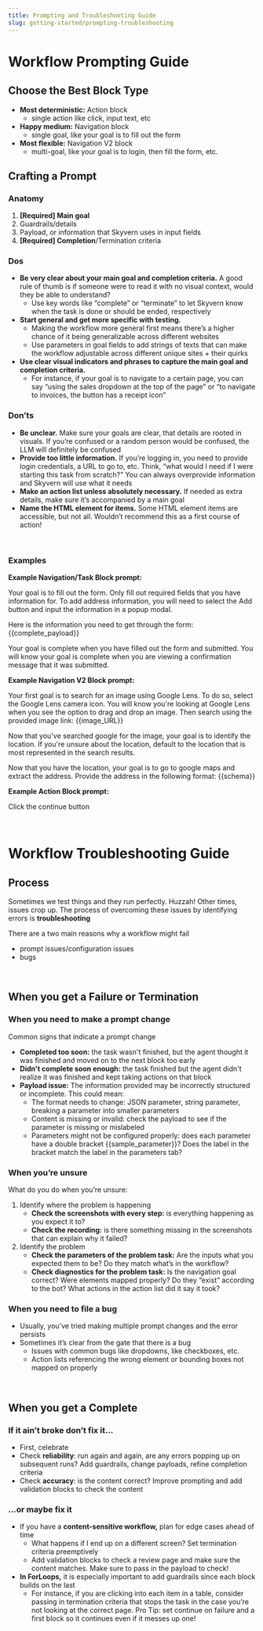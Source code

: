 ```yaml
---
title: Prompting and Troubleshooting Guide
slug: getting-started/prompting-troubleshooting
---
```



# Workflow Prompting Guide

## Choose the Best Block Type

- **Most deterministic:** Action block
    - single action like click, input text, etc
- **Happy medium:** Navigation block
    - single goal, like your goal is to fill out the form
- **Most flexible:** Navigation V2 block
    - multi-goal, like your goal is to login, then fill the form, etc.
    

## Crafting a Prompt

### Anatomy

1. **[Required] Main goal** 
2. Guardrails/details
3. Payload, or information that Skyvern uses in input fields
4. **[Required] Completion**/Termination criteria 

### Dos

- **Be very clear about your main goal and completion criteria.** A good rule of thumb is if someone were to read it with no visual context, would they be able to understand?
    - Use key words like “complete” or “terminate” to let Skyvern know when the task is done or should be ended, respectively
- **Start general and get more specific with testing.**
    - Making the workflow more general first means there’s a higher chance of it being generalizable across different websites
    - Use parameters in goal fields to add strings of texts that can make the workflow adjustable across different unique sites + their quirks
- **Use clear visual indicators and phrases to capture the main goal and completion criteria.**
    - For instance, if your goal is to navigate to a certain page, you can say “using the sales dropdown at the top of the page” or “to navigate to invoices, the button has a receipt icon”

### Don’ts

- **Be unclear.** Make sure your goals are clear, that details are rooted in visuals. If you’re confused or a random person would be confused, the LLM will definitely be confused
- **Provide too little information.** If you’re logging in, you need to provide login credentials, a URL to go to, etc. Think, “what would I need if I were starting this task from scratch?” You can always overprovide information and Skyvern will use what it needs
- **Make an action list unless absolutely necessary.** If needed as extra details, make sure it’s accompanied by a main goal
- **Name the HTML element for items.** Some HTML element items are accessible, but not all. Wouldn’t recommend this as a first course of action!

<br>

### Examples

**Example Navigation/Task Block prompt:**

Your goal is to fill out the form. Only fill out required fields that you have information for. To add address information, you will need to select the Add button and input the information in a popup modal. 

Here is the information you need to get through the form:
{{complete_payload}}

Your goal is complete when you have filled out the form and submitted. You will know your goal is complete when you are viewing a confirmation message that it was submitted.

**Example Navigation V2 Block prompt:** 

Your first goal is to search for an image using Google Lens. To do so, select the Google Lens camera icon. You will know you're looking at Google Lens when you see the option to drag and drop an image. Then search using the provided image link: {{image_URL}}

Now that you've searched google for the image, your goal is to identify the location. If you're unsure about the location, default to the location that is most represented in the search results.

Now that you have the location, your goal is to go to google maps and extract the address. Provide the address in the following format: {{schema}}

**Example Action Block prompt:**

Click the continue button

<br>

# Workflow Troubleshooting Guide

## Process

Sometimes we test things and they run perfectly. Huzzah! Other times, issues crop up. The process of overcoming these issues by identifying errors is **troubleshooting** 

There are a two main reasons why a workflow might fail

- prompt issues/configuration issues
- bugs

<br>

## When you get a Failure or Termination

### When you need to make a prompt change

Common signs that indicate a prompt change

- **Completed too soon:** the task wasn't finished, but the agent thought it was finished and moved on to the next block too early
- **Didn't complete soon enough:** the task finished but the agent didn't realize it was finished and kept taking actions on that block
- **Payload issue:** The information provided may be incorrectly structured or incomplete. This could mean:
    - The format needs to change: JSON parameter, string parameter, breaking a parameter into smaller parameters
    - Content is missing or invalid: check the payload to see if the parameter is missing or mislabeled
    - Parameters might not be configured properly: does each parameter have a double bracket {{sample_parameter}}? Does the label in the bracket match the label in the parameters tab?

### When you’re unsure

What do you do when you’re unsure:

1. Identify where the problem is happening
    - **Check the screenshots with every step:** is everything happening as you expect it to?
    - **Check the recording:** is there something missing in the screenshots that can explain why it failed?
2. Identify the problem
    - **Check the parameters of the problem task:** Are the inputs what you expected them to be? Do they match what’s in the workflow?
    - **Check diagnostics for the problem task:** Is the navigation goal correct? Were elements mapped properly? Do they “exist” according to the bot? What actions in the action list did it say it took?

### When you need to file a bug

- Usually, you’ve tried making multiple prompt changes and the error persists
- Sometimes it’s clear from the gate that there is a bug
    - Issues with common bugs like dropdowns, like checkboxes, etc.
    - Action lists referencing the wrong element or bounding boxes not mapped on properly

<br>

## When you get a Complete

### If it ain’t broke don’t fix it…

- First, celebrate
- Check **reliability**: run again and again, are any errors popping up on subsequent runs? Add guardrails, change payloads, refine completion criteria
- Check **accuracy**: is the content correct? Improve prompting and add validation blocks to check the content

### …or maybe fix it

- If you have a **content-sensitive workflow,** plan for edge cases ahead of time
    - What happens if I end up on a different screen? Set termination criteria preemptively
    - Add validation blocks to check a review page and make sure the content matches. Make sure to pass in the payload to check!
- **In ForLoops,** it is especially important to add guardrails since each block builds on the last
    - For instance, if you are clicking into each item in a table, consider passing in termination criteria that stops the task in the case you’re not looking at the correct page. Pro Tip: set continue on failure and a first block so it continues even if it messes up one!
